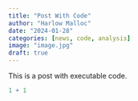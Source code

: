 ```yaml
---
title: "Post With Code"
author: "Harlow Malloc"
date: "2024-01-28"
categories: [news, code, analysis]
image: "image.jpg"
draft: true
---
```


This is a post with executable code.

```r
1 + 1
```
